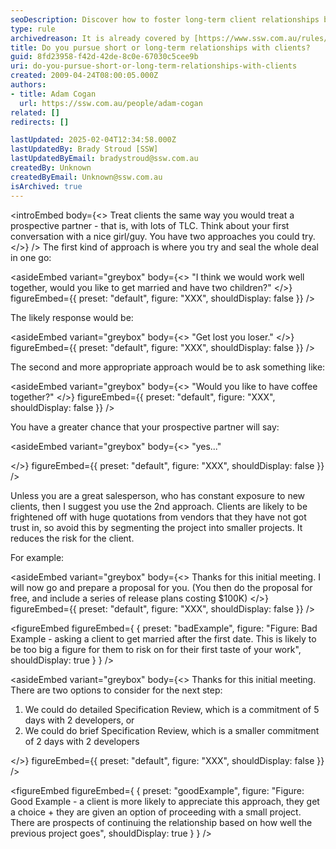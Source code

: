 ```yaml
---
seoDescription: Discover how to foster long-term client relationships by building trust and offering tailored engagement options.
type: rule
archivedreason: It is already covered by [https://www.ssw.com.au/rules/conduct-a-spec-review](/rules/conduct-a-spec-review)
title: Do you pursue short or long-term relationships with clients?
guid: 8fd23958-f42d-42de-8c0e-67030c5cee9b
uri: do-you-pursue-short-or-long-term-relationships-with-clients
created: 2009-04-24T08:00:05.000Z
authors:
- title: Adam Cogan
  url: https://ssw.com.au/people/adam-cogan
related: []
redirects: []

lastUpdated: 2025-02-04T12:34:58.000Z
lastUpdatedBy: Brady Stroud [SSW]
lastUpdatedByEmail: bradystroud@ssw.com.au
createdBy: Unknown
createdByEmail: Unknown@ssw.com.au
isArchived: true
---
```


<introEmbed
  body={<>
Treat clients the same way you would treat a prospective partner - that is, with lots of TLC. Think about your first conversation with a nice girl/guy. You have two approaches you could try.
  </>}
/>
The first kind of approach is where you try and seal the whole deal in one go:

<asideEmbed
  variant="greybox"
  body={<>
    "I think we would work well together, would you like to get married and have two children?"
  </>}
  figureEmbed={{
    preset: "default",
    figure: "XXX",
    shouldDisplay: false
  }}
/>

The likely response would be:

<asideEmbed
  variant="greybox"
  body={<>
    "Get lost you loser."
  </>}
  figureEmbed={{
    preset: "default",
    figure: "XXX",
    shouldDisplay: false
  }}
/>

The second and more appropriate approach would be to ask something like:

<asideEmbed
  variant="greybox"
  body={<>
    "Would you like to have coffee together?"
  </>}
  figureEmbed={{
    preset: "default",
    figure: "XXX",
    shouldDisplay: false
  }}
/>

You have a greater chance that your prospective partner will say:

<asideEmbed
  variant="greybox"
  body={<>
    "yes..."

  </>}
  figureEmbed={{
    preset: "default",
    figure: "XXX",
    shouldDisplay: false
  }}
/>

Unless you are a great salesperson, who has constant exposure to new clients, then I suggest you use the 2nd approach. Clients are likely to be frightened off with huge quotations from vendors that they have not got trust in, so avoid this by segmenting the project into smaller projects. It reduces the risk for the client.

For example:

<asideEmbed
  variant="greybox"
  body={<>
    Thanks for this initial meeting. I will now go and prepare a proposal for you.
(You then do the proposal for free, and include a series of release plans costing $100K)
  </>}
  figureEmbed={{
    preset: "default",
    figure: "XXX",
    shouldDisplay: false
  }}
/>

<figureEmbed figureEmbed={ {
  preset: "badExample",
  figure: "Figure: Bad Example - asking a client to get married after the first date. This is likely to be too big a figure for them to risk on for their first taste of your work",
  shouldDisplay: true
} } />


<asideEmbed
  variant="greybox"
  body={<>
    Thanks for this initial meeting. There are two options to consider for the next step:

1) We could do detailed Specification Review, which is a commitment of 5 days with 2 developers, or
2) We could do brief Specification Review, which is a smaller commitment of 2 days with 2 developers

  </>}
  figureEmbed={{
    preset: "default",
    figure: "XXX",
    shouldDisplay: false
  }}
/>

<figureEmbed figureEmbed={ {
  preset: "goodExample",
  figure: "Figure: Good Example - a client is more likely to appreciate this approach, they get a choice + they are given an option of proceeding with a small project. There are prospects of continuing the relationship based on how well the previous project goes",
  shouldDisplay: true
} } />
